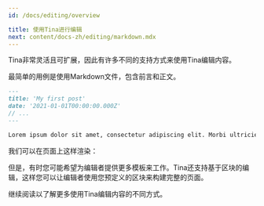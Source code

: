 ```yaml
---
id: /docs/editing/overview

title: 使用Tina进行编辑
next: content/docs-zh/editing/markdown.mdx
---
```


Tina非常灵活且可扩展，因此有许多不同的支持方式来使用Tina编辑内容。

最简单的用例是使用Markdown文件，包含前言和正文。

```md
---
title: 'My first post'
date: '2021-01-01T00:00:00.000Z'
// ...
---

Lorem ipsum dolor sit amet, consectetur adipiscing elit. Morbi ultricies urna ut ex varius, sed fringilla nibh posuere. Vestibulum a pulvinar eros, vel varius orci. Sed convallis purus sed tellus pellentesque ornare quis non velit. Quisque eget nibh nec nisl volutpat aliquet. Donec pharetra turpis vitae diam aliquam rutrum. Sed porta elit ut mi vehicula suscipit. Ut in pulvinar nunc.
```

我们可以在页面上这样渲染：

<WebmEmbed embedSrc="/img/docs/editing/markdown.webm"/>

但是，有时您可能希望为编辑者提供更多模板来工作。Tina还支持基于区块的编辑，这样您可以让编辑者使用您预定义的区块来构建完整的页面。

<WebmEmbed embedSrc="/img/docs/your-blocks.webm"/>

继续阅读以了解更多使用Tina编辑内容的不同方式。
